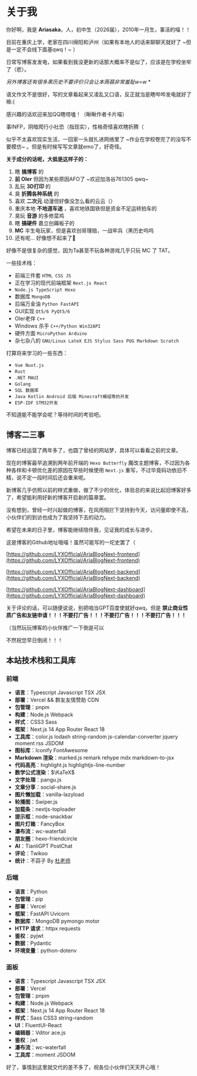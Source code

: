 # 关于我

你好啊，我是 **Ariasaka**，人，初中生（2026届），2010年一月生，事活的喵！！

目前在重庆上学，老家在四川绵阳和泸州（如果有本地人的话来聊聊天就好了 ~但是一定不会线下面基qwq！~ ）

日常写博客发发电，如果看到我没更新的话那大概率不是似了，应该是在学校坐牢了（悲）。

*另外博客还有很多黑历史不要评价只会让本蒟蒻非常羞耻w=w* *

语文作文不是很好，写的文章看起来又凌乱又口语，反正就当是瞎哔哔发电就好了嘛:(

感兴趣的话欢迎来加QQ瞎唠嗑！（瞅瞅作者卡片喵）

事INFP，阴暗爬行小社恐（指现实），性格奇怪喜欢瞎折腾（

似乎不太喜欢现实生活，一回家一头就扎进网络里了 ~作业在学校卷完了的没写不要模仿~ 。但是有时候写写文章就emo了，好奇怪。

**关于成分的话呢，大抵是这样子的：**

1. 瞎 **搞博客** 的
2.  **前 OIer**  但因为某些原因AFO了 ~欢迎加洛谷761305 qwq~ 
3. 乱玩 **3D打印** 的
4. 臭 **折腾各种系统** 的
5. 喜欢 **二次元** 动漫但好像没怎么看的云云（）
6. 重庆本地 **不地道车迷** ，喜欢地铁国铁但是资金不足运转拍车的
7. 臭玩 **音游** 的多修菜鸡
8. 瞎 **搞硬件** 嘉立创薅板子的
9. **MC**  半生电玩家，但是喜欢创哥理赔，一战牢兵（黑历史呜呜
10. 还有呢... 好像想不起来了🤔

好像不是很复杂的感觉，因为Ta甚至不玩各种游戏几乎只玩 MC 了 TAT。

一些技术栈：

- 前端三件套 `HTML CSS JS`
- 正在学习的现代前端框架 `Next.js React`
- `Node.js TypeScript Hexo`
- 数据库 `MongoDB`
- 后端万金油 `Python FastAPI`
- GUI实现 `Qt5/6 PyQt5/6`
- OIer老伴 `C++`
- Windows 杀手 `C++/Python Win32API`
- 硬件方面 `MicroPython Arduino`
- 杂七杂八的 `GNU/Linux LateX EJS Stylus Sass PUG Markdown Scratch`

打算将来学习的一些东西：

- `Vue Nuxt.js`
- `Rust`
- `.NET MAUI`
- `Golang`
- `SQL 数据库`
- `Java Kotlin Android 后端 Minecraft模组等的开发`
- `ESP-IDF STM32开发`

不知道能不能学会呢？等待时间的考验吧。

## 博客二三事

博客已经运营了两年多了，也圆了曾经的网站梦，具体可以看看之前的文章。

现在的博客最早追溯到两年前开端的 `Hexo Butterfly` 魔改主题博客，不过因为各种各样和卡顿优化差的原因在早些时候使用 `Next.js` 重写，不过毕竟码功依旧不精，说不定一段时间后还会重来呢。

新博客几乎仿照以前的样式重做，做了不少的优化，体验总的来说比起旧博客好多了，希望能利用好新的博客开启新的篇章罢。

没有想到，曾经一时兴起做的博客，在风雨阻拦下坚持到今天，访问量即使不高，小伙伴们的到访也成为了我坚持下去的动力。

希望在未来的日子里，博客能继续陪伴我，见证我的成长与进步。

这是博客的Github地址哦喵！虽然可能写的一坨史罢了（ 

[https://github.com/LYXOfficial/AriaBlogNext-frontend](https://github.com/LYXOfficial/AriaBlogNext-frontend)

[https://github.com/LYXOfficial/AriaBlogNext-backend](https://github.com/LYXOfficial/AriaBlogNext-backend)

[https://github.com/LYXOfficial/AriaBlogNext-dashboard](https://github.com/LYXOfficial/AriaBlogNext-dashboard)

关于评论的话，可以随便说说，别把咱当GPT百度使就好qwq，但是 **禁止商业性质广告和友链申请！！！不要打广告！！！不要打广告！！！不要打广告！！！**

（当然玩玩博客的小伙伴推广一下倒是可以

不然祝您早日倒闭！！！

## 本站技术栈和工具库

### 前端


- **语言**：Typescript Javascript TSX JSX
- **部署**：Vercel && 群友友情赞助 CDN
- **包管理**：pnpm
- **构建**：Node.js Webpack
- **样式**：CSS3 Sass
- **框架**：Next.js 14 App Router React 18
- **工具库**：color.js lodash string-random js-calendar-converter jquery moment rss JSDOM
- **图标库**：Iconify FontAwesome
- **Markdown 渲染**：marked.js remark rehype mdx markdown-to-jsx
- **代码高亮**：highlight.js highlightjs-line-number
- **数学公式渲染**：$\KaTeX$
- **文字处理**：pangu.js
- **文章分享**：social-share.js
- **图片懒加载**：vanilla-lazyload
- **轮播图**：Swiper.js
- **加载条**：nextjs-toploader
- **提示框**：node-snackbar
- **图片灯箱**：FancyBox
- **瀑布流**：wc-waterfall
- **朋友圈**：hexo-friendcircle
- **AI**：TianliGPT PostChat
- **评论**：Twikoo
- **统计**：不蒜子 By [杜老师](https://dusays.com)

### 后端

- **语言**：Python
- **包管理**：pip
- **部署**：Vercel
- **框架**：FastAPI Uvicorn
- **数据库**：MongoDB pymongo motor
- **HTTP 请求**：httpx requests
- **鉴权**：pyjwt
- **数据**：Pydantic
- **环境变量**：python-dotenv

### 面板


- **语言**：Typescript Javascript TSX JSX
- **部署**：Vercel
- **包管理**：pnpm
- **构建**：Node.js Webpack
- **框架**：Next.js 14 App Router React 18
- **样式**：Sass CSS3 string-random
- **UI**：FluentUI-React
- **编辑器**：Vditor ace.js
- **鉴权**：jwt
- **瀑布流**：wc-waterfall
- **工具库**：moment JSDOM

好了，事情到这里就交代的差不多了，祝各位小伙伴们天天开心哦！

